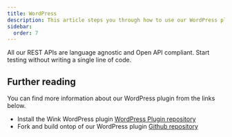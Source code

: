 ```yaml
---
title: WordPress
description: This article steps you through how to use our WordPress plugin.
sidebar:
  order: 7
---
```



All our REST APIs are language agnostic and Open API compliant. Start testing without writing a single line of code.


## Further reading

You can find more information about our WordPress plugin from the links below.

- Install the Wink WordPress plugin [WordPress Plugin repository](https://wordpress.org/plugins/wink2travel/)
- Fork and build ontop of our WordPress plugin [Github repository](https://github.com/wink-travel/wink-wordpress-plugin)

